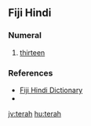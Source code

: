 {{also|Terah}}
==Fiji Hindi==

===Numeral===
{{head|hif|numeral}}

# {{context|cardinal|lang=hif}} [[thirteen]]

===References===
* [http://web.archive.org/20080308065956/www.geocities.com/fijihindi/FijiHindiEnglishDict.htm#t Fiji Hindi Dictionary]
* {{reference-book| last =Siegel | first = Jeff| authorlink = | coauthors = | year = 1977| title = Say it in Fiji Hindi | publisher =Pacific Publications| location = Australia | pages= p.28|id = ISBN: 085807026X}}

[[jv:terah]]
[[hu:terah]]